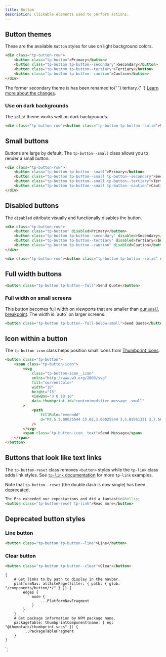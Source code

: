 ```yaml
---
title: Button
description: Clickable elements used to perform actions.
---
```



<ComponentHeader data={props.data} />

## Button themes

These are the available `Button` styles for use on light background colors.

```html
<div class="tp-button-row">
    <button class="tp-button">Primary</button>
    <button class="tp-button tp-button--secondary">Secondary</button>
    <button class="tp-button tp-button--tertiary">Tertiary</button>
    <button class="tp-button tp-button--caution">Caution</button>
</div>
```

<Alert type="warning" title="Why is the secondary theme different?">
    The former <InlineCode>secondary</InlineCode> theme is has been renamed to{' '}
    <InlineCode>tertiary</InlineCode>.{' '}
    <a href="https://github.com/thumbtack/thumbprint/issues/89">Learn more about the changes</a>.
</Alert>

### Use on dark backgrounds

The `solid` theme works well on dark backgrounds.

```html theme=dark
<div class="tp-button-row"><button class="tp-button tp-button--solid">Solid</button></div>
```

## Small buttons

Buttons are large by default. The `tp-button--small` class allows you to render a small button.

```html
<div class="tp-button-row">
    <button class="tp-button tp-button--small">Primary</button>
    <button class="tp-button tp-button--small tp-button--secondary">Secondary</button>
    <button class="tp-button tp-button--small tp-button--tertiary">Tertiary</button>
    <button class="tp-button tp-button--small tp-button--caution">Caution</button>
</div>
```

## Disabled buttons

The `disabled` attribute visually and functionally disables the button.

```html
<div class="tp-button-row">
    <button class="tp-button" disabled>Primary</button>
    <button class="tp-button tp-button--secondary" disabled>Secondary</button>
    <button class="tp-button tp-button--tertiary" disabled>Tertiary</button>
    <button class="tp-button tp-button--caution" disabled>Caution</button>
</div>
```

```html theme=dark
<div class="tp-button-row"><button class="tp-button tp-button--solid" disabled>Solid</button></div>
```

## Full width buttons

```html
<button class="tp-button tp-button--full">Send Quote</button>
```

### Full width on small screens

This button becomes full width on viewports that are smaller than [our `small` breakpoint](/tokens/#section-breakpoint). The width is \`auto\` on larger screens.

```html
<button class="tp-button tp-button--full-below-small">Send Quote</button>
```

## Icon within a button

The `tp-button-icon` class helps position small icons from [Thumbprint Icons](/icons).

```html
<button class="tp-button">
    <span class="tp-button-icon">
        <svg
            class="tp-button-icon__icon"
            xmlns="http://www.w3.org/2000/svg"
            fill="currentColor"
            width="18"
            height="18"
            viewBox="0 0 18 18"
            data-thumbprint-id="contentmodifier-message--small"
        >
            <path
                fillRule="evenodd"
                d="M7.5,3.00025544 C5.02,3.00025544 3,5.01951331 3,7.50083018 C3,8.84900235 3.597,10.1141639 4.637,10.9732736 L5,11.2723118 L5,13.5694972 L7.769,11.9974044 L8.014,12.0014049 C8.099,12.0024051 10.5,12.0014049 10.5,12.0014049 C12.981,12.0014049 15,9.98114693 15,7.50083018 C15,5.01951331 12.981,3.00025544 10.5,3.00025544 L7.5,3.00025544 Z M3,17.0022736 L3,12.1904291 C1.724,10.968273 1,9.28405791 1,7.50083018 C1,3.91637243 3.916,1 7.5,1 L10.5,1 C14.084,1 17,3.91637243 17,7.50083018 C17,11.0852879 14.084,14.0016604 10.5,14.0016604 L8.239,14.0016604 L3,17.0022736 Z"
            />
        </svg>
        <span class="tp-button-icon__text">Send Message</span>
    </span>
</button>
```

## Buttons that look like text links

The `tp-button-reset` class removes `<button>` styles while the `tp-link` class adds link styles. See [`tp-link` documentation](/components/link/scss/) for more `tp-link` examples.

Note that `tp-button--reset` (the double dash is now single) has been deprecated.

```html
The Pro exceeded our expectations and did a fantastic&hellip;
<button class="tp-button-reset tp-link">Read more</button>
```

## Deprecated button styles

### Line button

```html theme=dark
<button class="tp-button tp-button--line">Line</button>
```

### Clear button

```html
<button class="tp-button tp-button--clear">Clear</button>
```

<ComponentFooter data={props.data} />

    {
        # Get links to by path to display in the navbar.
        platformNav: allSitePage(filter: { path: { glob: "/components/button/*/" } }) {
            edges {
                node {
                    ...PlatformNavFragment
                }
            }
        }
        # Get package information by NPM package name.
        packageTable: thumbprintComponent(name: { eq: "@thumbtack/thumbprint-scss" }) {
            ...PackageTableFragment
        }
    }
`;
